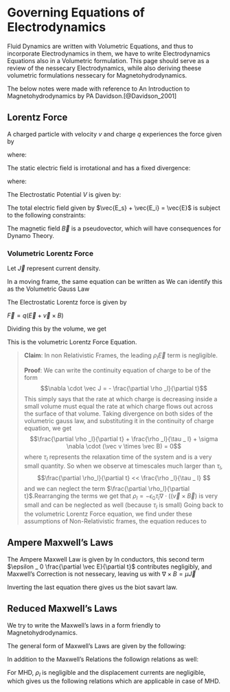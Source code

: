 # Governing Equations of Electrodynamics

Fluid Dynamics are written with Volumetric Equations, and thus to incorporate Electrodynamics in them, we have to write Electrodynamics Equations also in a Volumetric formulation. This page should serve as a review of the nessecary Electrodynamics, while also deriving theese volumetric formulations nessecary for Magnetohydrodynamics.

The below notes were made with reference to An Introduction to Magnetohydrodynamics by PA Davidson.[@Davidson_2001]

## Lorentz Force

A charged particle with velocity $v$ and charge $q$ experiences the force given by

\begin{equation}
f = q \vec{E_s} + q \vec{E_i} + q (\vec{v} \times \vec{B})
\end{equation}

where:

\begin{itemize}
    \item $\vec{E_s}$ = Static Electric Field
    \item $\vec{E_i}$ = Force from Varying Magnetic Field
    \item $q(\vec{v} \times \vec{B})$ = Lorentz Force
\end{itemize}

The static electric field is irrotational and has a fixed divergence:

\begin{equation}
\nabla \times \vec{E_s} = 0
\end{equation}

\begin{equation}
\nabla \cdot \vec{E_s} = \frac{\rho_e}{\epsilon_0}
\end{equation}

where:

\begin{itemize}
    \item $\rho_e$ = Total Charge Density
    \item $\epsilon_0$ = Permittivity of Free Space
\end{itemize}


The Electrostatic Potential $V$ is given by:

\begin{equation}
\vec{E_s} = - \nabla V
\end{equation}

\begin{equation}
\nabla^2 V = \frac{\rho_e}{\epsilon_0}
\end{equation}

The total electric field given by $\vec{E_s} + \vec{E_i} = \vec{E}$ is subject to the following constraints:

\begin{equation}
\nabla \cdot \vec{E} = \frac{\rho_e}{\epsilon_0} \quad \text{(Gauss's Law)}
\end{equation}

\begin{equation}
\nabla \times \vec{E} = \frac{\partial \vec{B}}{\partial t} \quad \text{(Faraday's Law)}
\end{equation}

The magnetic field $\vec B$ is a pseudovector, which will have consequences for Dynamo Theory.

### Volumetric Lorentz Force

Let $\vec J$ represent current density.

\begin{equation}\vec J = \sigma \vec E\end{equation}
In a moving frame, the same equation can be written as 
\begin{equation}\vec J= \sigma (\vec E + \vec v \times \vec B)\end{equation}
We can identify this as the Volumetric Gauss Law

The Electrostatic Lorentz force is given by 

$\vec F = q (\vec E + \vec v \times B)$

Dividing this by the volume, we get 

\begin{equation}\vec f = \rho_l \vec E + \vec J \times B\end{equation}
This is the volumetric Lorentz Force Equation.

> **Claim**: In non Relativistic Frames, the leading $\rho_l \vec E$ term is negligible. 
> 
> **Proof**: 
> We can write the continuity equation of charge to be of the form
> $$\nabla \cdot \vec J = - \frac{\partial \rho _l}{\partial t}$$
> This simply says that the rate at which charge is decreasing inside a small volume must equal the rate at which charge flows out across the surface of that volume. 
> Taking divergence on both sides of the volumetric gauss law, and substituting it in the continuity of charge equation, we get
> $$\frac{\partial \rho _l}{\partial t} + \frac{\rho _l}{\tau _ l} + \sigma \nabla \cdot (\vec v \times \vec B) = 0$$
> where $\tau_l$ represents the relaxation time of the system and is a very small quantity.
> So when we observe at timescales much larger than $\tau _l$,
> $$\frac{\partial \rho_l}{\partial t} << \frac{\rho _l}{\tau _ l} $$
> and we can neglect the term $\frac{\partial \rho_l}{\partial t}$.Rearranging the terms we get that
> $\rho_l = - \epsilon _ 0 \tau _l \nabla \cdot ((\vec v \times \vec B)$ is very small and can be neglected as well (because $\tau _l$ is small)
> Going back to the volumetric Lorentz Force equation, we find under these assumptions of Non-Relativistic frames, the equation reduces to 
> \begin{equation}\vec f = \vec J \times \vec B\end{equation}

## Ampere Maxwell's Laws

The Ampere Maxwell Law is given by 
\begin{equation}
\nabla \times \vec B = \mu \left[ \vec J + \epsilon _ 0 \frac{\partial \vec E}{\partial t} \right]
\end{equation}
In conductors, this second term $\epsilon _ 0 \frac{\partial \vec E}{\partial t}$ contributes negligibly, and Maxwell's Correction is not nessecary, leaving us with $\nabla \times B = \mu \vec J$

Inverting the last equation there gives us the biot savart law.

\begin{equation}
B(x) = \frac {\mu}{4 \pi} \int \frac{J(x') \times \vec r}{r^3} d^3 x' 
\end{equation}

## Reduced Maxwell's Laws 

We try to write the Maxwell's laws in a form friendly to Magnetohydrodynamics.

The general form of Maxwell's Laws are given by the following:

\begin{align}
\nabla \cdot \vec{E} &= \frac{\rho_l}{\epsilon_0} \\
\nabla \times \vec{E} &= - \frac{\partial \vec{B}}{\partial t} \\
\nabla \cdot \vec{B} &= 0 \\
\nabla \times \vec{B} &= \mu \left( \vec{J} + \epsilon_0 \frac{\partial \vec{E}}{\partial t} \right)
\end{align}

In addition to the Maxwell's Relations the followign relations as well: 

\begin{equation}\nabla \cdot \vec J = - \frac {\partial \rho _ l}{\partial t} \\ \vec F = q (\vec E + \vec v \times \vec B)\end{equation}

For MHD, $\rho_l$ is negligible and the displacement currents are negligible, which gives us the following relations which are applicable in case of MHD.

\begin{align}
\nabla \times \vec B =\mu \vec J \\ 
\nabla \cdot \vec J = 0 \\ 
\nabla \times \vec E = - \frac{\partial \vec B}{\partial t} \\ 
\nabla \cdot \vec B = 0 \\  
\vec J= \sigma (\vec E + \vec v \times \vec B) \\ 
\vec F = \vec J \times \vec B
\end{align}

